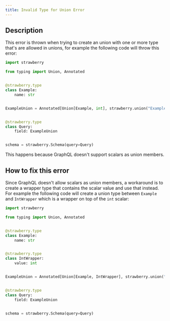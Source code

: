 ```yaml
---
title: Invalid Type for Union Error
---
```



## Description

This error is thrown when trying to create an union with one or more type that's
are allowed in unions, for example the following code will throw this error:

```python
import strawberry

from typing import Union, Annotated


@strawberry.type
class Example:
    name: str


ExampleUnion = Annotated[Union[Example, int], strawberry.union("ExampleUnion")]


@strawberry.type
class Query:
    field: ExampleUnion


schema = strawberry.Schema(query=Query)
```

This happens because GraphQL doesn't support scalars as union members.

## How to fix this error

Since GraphQL doesn't allow scalars as union members, a workaround is to create
a wrapper type that contains the scalar value and use that instead. For example
the following code will create a union type between `Example` and `IntWrapper`
which is a wrapper on top of the `int` scalar:

```python
import strawberry

from typing import Union, Annotated


@strawberry.type
class Example:
    name: str


@strawberry.type
class IntWrapper:
    value: int


ExampleUnion = Annotated[Union[Example, IntWrapper], strawberry.union("ExampleUnion")]


@strawberry.type
class Query:
    field: ExampleUnion


schema = strawberry.Schema(query=Query)
```
